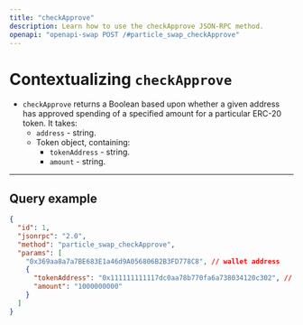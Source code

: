 ```yaml
---
title: "checkApprove"
description: Learn how to use the checkApprove JSON-RPC method.
openapi: "openapi-swap POST /#particle_swap_checkApprove"
---
```


# Contextualizing `checkApprove`

- `checkApprove` returns a Boolean based upon whether a given address has approved spending of a specified amount for a particular ERC-20 token. It takes:
  - `address` - string.
  - Token object, containing:
    - `tokenAddress` - string.
    - `amount` - string.

***

## Query example

```json JSON
{
  "id": 1,
  "jsonrpc": "2.0",
  "method": "particle_swap_checkApprove",
  "params": [
    "0x369aa8a7a7BE683E1a46d9A056806B2B3FD778C8", // wallet address
    {
      "tokenAddress": "0x111111111117dc0aa78b770fa6a738034120c302", // from token address
      "amount": "1000000000"
    }
  ]
}
```